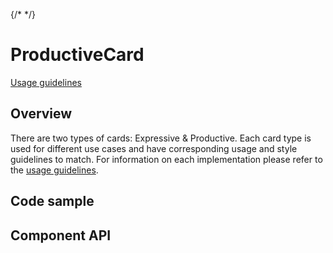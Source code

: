 {/* <!-- `position:fixed` cause rendering issues, so do not render the modal --> */}


# ProductiveCard

[Usage guidelines](https://pages.github.ibm.com/cdai-design/pal/components/card/overview)

## Overview

There are two types of cards: Expressive & Productive. Each card type is used
for different use cases and have corresponding usage and style guidelines to
match. For information on each implementation please refer to the
[usage guidelines](https://pages.github.ibm.com/cdai-design/pal/components/card/overview).

<Canvas>
  <Story of={stories.Default} />
</Canvas>

## Code sample

<CodesandboxLink exampleDirectory="ProductiveCard" />

## Component API

<ArgsTable />
